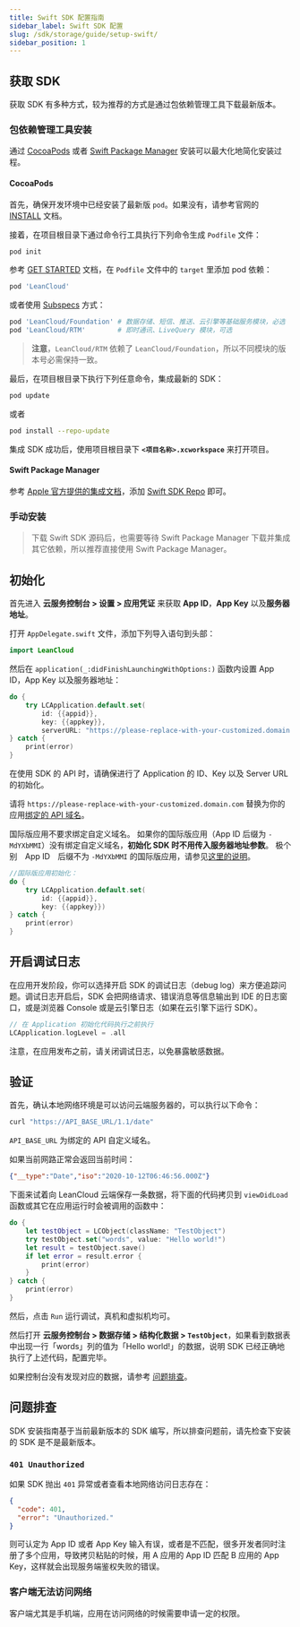 ```yaml
---
title: Swift SDK 配置指南
sidebar_label: Swift SDK 配置
slug: /sdk/storage/guide/setup-swift/
sidebar_position: 1
---
```


## 获取 SDK

获取 SDK 有多种方式，较为推荐的方式是通过包依赖管理工具下载最新版本。

### 包依赖管理工具安装

通过 [CocoaPods](https://cocoapods.org) 或者 [Swift Package Manager](https://developer.apple.com/documentation/swift_packages) 安装可以最大化地简化安装过程。

#### CocoaPods

首先，确保开发环境中已经安装了最新版 `pod`。如果没有，请参考官网的 [INSTALL](https://cocoapods.org) 文档。

接着，在项目根目录下通过命令行工具执行下列命令生成 `Podfile` 文件：

```sh
pod init
```

参考 [GET STARTED](https://cocoapods.org) 文档，在 `Podfile` 文件中的 `target` 里添加 pod 依赖：

```ruby
pod 'LeanCloud'
```

或者使用 [Subspecs](https://guides.cocoapods.org/syntax/podspec.html#subspec) 方式：

```ruby
pod 'LeanCloud/Foundation' # 数据存储、短信、推送、云引擎等基础服务模块，必选
pod 'LeanCloud/RTM'        # 即时通讯、LiveQuery 模块，可选
```

> **注意**，`LeanCloud/RTM` 依赖了 `LeanCloud/Foundation`，所以不同模块的版本号必需保持一致。

最后，在项目根目录下执行下列任意命令，集成最新的 SDK：

```sh
pod update
```

或者

```sh
pod install --repo-update
```

集成 SDK 成功后，使用项目根目录下 **`<项目名称>.xcworkspace`** 来打开项目。

#### Swift Package Manager

参考 [Apple 官方提供的集成文档](https://developer.apple.com/documentation/xcode/adding_package_dependencies_to_your_app)，添加 [Swift SDK Repo](https://github.com/leancloud/swift-sdk) 即可。

### 手动安装

> 下载 Swift SDK 源码后，也需要等待 Swift Package Manager 下载并集成其它依赖，所以推荐直接使用 Swift Package Manager。

## 初始化

首先进入 **云服务控制台 > 设置 > 应用凭证** 来获取 **App ID**，**App Key** 以及**服务器地址**。

打开 `AppDelegate.swift` 文件，添加下列导入语句到头部：

```swift
import LeanCloud
```

然后在 `application(_:didFinishLaunchingWithOptions:)` 函数内设置 App ID，App Key 以及服务器地址：

```swift
do {
    try LCApplication.default.set(
        id: {{appid}},
        key: {{appkey}},
        serverURL: "https://please-replace-with-your-customized.domain.com")
} catch {
    print(error)
}
```

  <div class="callout callout-danger">
  <p>在使用 SDK 的 API 时，请确保进行了 Application 的 ID、Key 以及 Server URL 的初始化。</p>
</div>

请将 `https://please-replace-with-your-customized.domain.com` 替换为你的应用[绑定的 API 域名](custom-api-domain-guide.html#API_域名)。

国际版应用不要求绑定自定义域名。
如果你的国际版应用（App ID 后缀为 `-MdYXbMMI`）没有绑定自定义域名，**初始化 SDK 时不用传入服务器地址参数**。
极个别　App ID　后缀不为 `-MdYXbMMI` 的国际版应用，请参见[这里的说明](custom-api-domain-guide.html#App_ID_后缀不为_-MdYXbMMI_的国际版应用如何初始化_SDK)。

```swift
//国际版应用初始化：
do {
    try LCApplication.default.set(
        id: {{appid}},
        key: {{appkey}})
} catch {
    print(error)
}
```

## 开启调试日志

在应用开发阶段，你可以选择开启 SDK 的调试日志（debug log）来方便追踪问题。调试日志开启后，SDK 会把网络请求、错误消息等信息输出到 IDE 的日志窗口，或是浏览器 Console 或是云引擎日志（如果在云引擎下运行 SDK）。

```swift
// 在 Application 初始化代码执行之前执行
LCApplication.logLevel = .all
```

注意，在应用发布之前，请关闭调试日志，以免暴露敏感数据。

## 验证

首先，确认本地网络环境是可以访问云端服务器的，可以执行以下命令：

```sh
curl "https://API_BASE_URL/1.1/date"
```

`API_BASE_URL` 为绑定的 API 自定义域名。

如果当前网路正常会返回当前时间：

```json
{"__type":"Date","iso":"2020-10-12T06:46:56.000Z"}
```

下面来试着向 LeanCloud 云端保存一条数据，将下面的代码拷贝到 `viewDidLoad` 函数或其它在应用运行时会被调用的函数中：

```swift
do {
    let testObject = LCObject(className: "TestObject")
    try testObject.set("words", value: "Hello world!")
    let result = testObject.save()
    if let error = result.error {
        print(error)
    }
} catch {
    print(error)
}
```

然后，点击 `Run` 运行调试，真机和虚拟机均可。

然后打开 **云服务控制台 > 数据存储 > 结构化数据 > `TestObject`**，如果看到数据表中出现一行「words」列的值为「Hello world!」的数据，说明 SDK 已经正确地执行了上述代码，配置完毕。

如果控制台没有发现对应的数据，请参考 [问题排查](#问题排查)。

## 问题排查

SDK 安装指南基于当前最新版本的 SDK 编写，所以排查问题前，请先检查下安装的 SDK 是不是最新版本。

### `401 Unauthorized`

如果 SDK 抛出 `401` 异常或者查看本地网络访问日志存在：

```json
{
  "code": 401,
  "error": "Unauthorized."
}
```

则可认定为 App ID 或者 App Key 输入有误，或者是不匹配，很多开发者同时注册了多个应用，导致拷贝粘贴的时候，用 A 应用的 App ID 匹配 B 应用的 App Key，这样就会出现服务端鉴权失败的错误。

### 客户端无法访问网络

客户端尤其是手机端，应用在访问网络的时候需要申请一定的权限。
